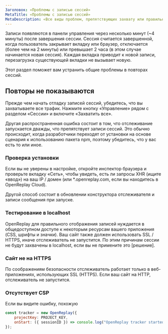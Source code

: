 ```yaml
---
Заголовок: «Проблемы с записью сессий»
MetaTitle: «Проблемы с записью сессий»
MetaDescription: «Все виды проблем, препятствующих захвату или правильному отображению повторов.»
---
```


Записи появляются в панели управления через несколько минут (~4 минуты) после завершения сессии. Сессия считается завершенной, когда пользователь закрывает вкладку или браузер, отключается (более чем на 2 минуты) или превышает 2 часа (в этом случае начинается новая сессия). Каждая вкладка приводит к новой записи, перезагрузка существующей вкладки не вызывает новую.

Этот раздел поможет вам устранить общие проблемы в повторах сессий.

## Повторы не показываются

Прежде чем начать отладку записей сессий, убедитесь, что вы захватываете все трафик. Нажмите кнопку «Управление» рядом с разделом «Сессии» и включите «Захватить все».

Другая распространенная ошибка состоит в том, что отслеживание запускается дважды, что препятствует записи сессий. Это обычно происходит, когда разработчики переходят от установки на основе сценария к использованию пакета npm, поэтому убедитесь, что у вас есть то или иное.

### Проверка установки

Если вы не уверены в настройке, откройте инспектор браузера и проверьте вкладку «Сеть», чтобы увидеть, есть ли запросы XHR (ищите «ввод») на ваш IP / домен (или *.openreplay.com, если вы находитесь в OpenReplay Cloud).

Другой способ состоит в обновлении конструктора отслеживателя и записи сообщения при запуске.

### Тестирование в localhost

OpenReplay для правильного отображения записей нуждается в общедоступном доступе к некоторым ресурсам вашего приложения (CSS, шрифты и значки). Ваш сайт также должен использовать SSL / HTTPS, иначе отслеживатель не запустится. По этим причинам сессии не будут захвачены в localhost, если вы не примените это [решение].

### Сайт не на HTTPS

По соображениям безопасности отслеживатель работает только в веб-приложениях, использующих SSL (HTTPS). Если ваш сайт на HTTP, отслеживатель не запустится.

### Отсутствует CSP

Если вы видите ошибку, похожую
```js
const tracker = new OpenReplay({
	projectKey: PROJECT_KEY,
	onStart: ({ sessionID }) => console.log("OpenReplay tracker started with session: ", sessionID),
});
```
